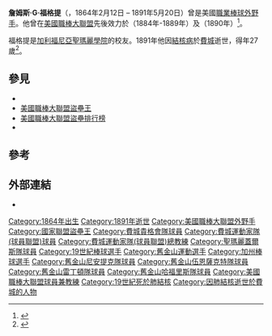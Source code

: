 {{short description|美國棒球選手}}
{{Infobox baseball biography
|name=吉姆·福格提<br/>Jim Fogarty
|image=Jim Fogarty.jpg
|position=[[外野手|外野手]]
|bats=右打
|throws=右投
|birth_date={{Birth date|1864|2|12}}
|birth_place={{USA}}[[加州|加州]][[舊金山|舊金山]]
|death_date={{death date and age|1891|5|20|1864|2|12}}
|death_place={{USA}}[[賓夕法尼亞州|賓夕法尼亞州]][[費城|費城]]
|debutleague = 美國職棒大聯盟
|debutdate=5月1日
|debutyear=1884年
|debutteam=費城貴格會
|finalleague = 美國職棒大聯盟
|finaldate=10月4日
|finalyear=1890年
|finalteam=費城運動家
|statleague = 美國職棒大聯盟
|stat1label=[[打擊率|打擊率]]
|stat1value=.246
|stat2label=[[全壘打|全壘打]]
|stat2value=20
|stat3label=[[打點|打點]]
|stat3value=320
|stat4label=[[盜壘|盜壘]]
|stat4value=325
|teams=
* [[費城費城人|費城貴格會]]（{{baseball year|1884}}–{{baseball year|1889}}）
* 費城運動家（{{baseball year|1890}}）
|highlights=
*[[美國職棒大聯盟盜壘王#國家聯盟|國聯盜壘王]]（1889年）
}}
'''詹姆斯·G·福格提'''（{{lang-en|James G. Fogarty }}，1864年2月12日 – 1891年5月20日）曾是美國[[職業棒球|職業棒球]][[外野手|外野手]]。他曾在[[美國職棒大聯盟|美國職棒大聯盟]]先後效力於{{le|費城費城人隊隊史|History of the Philadelphia Phillies|費城貴格會隊}}（1884年-1889年）及{{le|費城運動家隊 (1890年-1891年)|Philadelphia Athletics (1890–91)|費城運動家隊}}（1890年）<ref>{{Cite web |url=https://www.baseball-reference.com/f/fogarji01.shtml |title=Baseball Reference |accessdate=2020-11-18 |archive-date=2009-02-18 |archive-url=https://web.archive.org/web/20090218043042/http://www.baseball-reference.com/f/fogarji01.shtml |dead-url=no }}</ref>。

福格提是[[加利福尼亞聖瑪麗學院|加利福尼亞聖瑪麗學院]]的校友。1891年他因[[結核病|結核病]]於[[費城|費城]]逝世，得年27歲<ref>{{Cite web |url=http://www.thedeadballera.com/tooyoung.html |title=The Dead Ball Era |accessdate=2020-11-18 |archive-date=2018-10-09 |archive-url=https://web.archive.org/web/20181009233123/http://www.thedeadballera.com/tooyoung.html |dead-url=no }}</ref>。

==參見==
* {{le|在棒球生涯中逝世的球員列表|List of baseball players who died during their careers}}
* [[美國職棒大聯盟盜壘王|美國職棒大聯盟盜壘王]]
* [[美國職棒大聯盟盜壘排行榜|美國職棒大聯盟盜壘排行榜]]
* {{le|美國職棒大聯盟球員兼教練列表|List of Major League Baseball player-managers}}

==參考==
{{reflist}}

==外部連結==
*{{Find a Grave}}

{{s-start}}
{{succession box | title={{le|費城運動家隊 (1890年-1891年)|Philadelphia Athletics (1890–91)|費城貴格會隊/運動家隊（PL/AA）總教練}}| before=''首位總教練'' | years={{Baseball year|1890}} | after= {{le|查利·巴芬頓|Charlie Buffinton}}}}
{{s-end}}
{{DEFAULTSORT:Fogarty, Jim}}
[[Category:1864年出生|Category:1864年出生]]
[[Category:1891年逝世|Category:1891年逝世]]
[[Category:美國職棒大聯盟外野手|Category:美國職棒大聯盟外野手]]
[[Category:國家聯盟盜壘王|Category:國家聯盟盜壘王]]
[[Category:費城貴格會隊球員|Category:費城貴格會隊球員]]
[[Category:費城運動家隊(球員聯盟)球員|Category:費城運動家隊(球員聯盟)球員]]
[[Category:費城運動家隊(球員聯盟)總教練|Category:費城運動家隊(球員聯盟)總教練]]
[[Category:聖瑪麗蓋爾斯隊球員|Category:聖瑪麗蓋爾斯隊球員]]
[[Category:19世紀棒球選手|Category:19世紀棒球選手]]
[[Category:舊金山運動選手|Category:舊金山運動選手]]
[[Category:加州棒球選手|Category:加州棒球選手]]
[[Category:舊金山尼安提克隊球員|Category:舊金山尼安提克隊球員]]
[[Category:舊金山伍恩薩克特隊球員|Category:舊金山伍恩薩克特隊球員]]
[[Category:舊金山雷丁頓隊球員|Category:舊金山雷丁頓隊球員]]
[[Category:舊金山哈福里斯隊球員|Category:舊金山哈福里斯隊球員]]
[[Category:美國職棒大聯盟球員兼教練|Category:美國職棒大聯盟球員兼教練]]
[[Category:19世紀死於肺結核|Category:19世紀死於肺結核]]
[[Category:因肺結核逝世於費城的人物|Category:因肺結核逝世於費城的人物]]